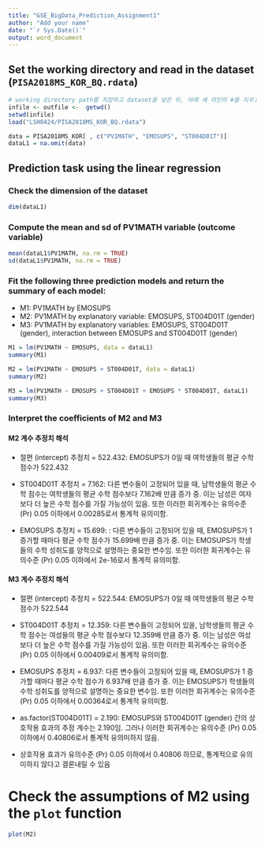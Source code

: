 ```yaml
---
title: "GSE_BigData_Prediction_Assignment1"
author: "Add your name"
date: "`r Sys.Date()`"
output: word_document
---
```


## Set the working directory and read in the dataset (`PISA2018MS_KOR_BQ.rdata`)

```r
# working directory path를 지정하고 dataset을 넣은 뒤, 아래 세 라인의 #를 지우고 activate해 주세요.
infile <- outfile <-  getwd()
setwd(infile)
load("LSH0424/PISA2018MS_KOR_BQ.rdata")

data = PISA2018MS_KOR[ , c("PV1MATH", "EMOSUPS", "ST004D01T")]
dataL1 = na.omit(data)
```

## Prediction task using the linear regression

### Check the dimension of the dataset
```r
dim(dataL1)

```

### Compute the mean and sd of PV1MATH variable (outcome variable)
```r
mean(dataL1$PV1MATH, na.rm = TRUE)
sd(dataL1$PV1MATH, na.rm = TRUE)
```

### Fit the following three prediction models and return the summary of each model: 
* M1: PV1MATH by EMOSUPS
* M2: PV1MATH by explanatory variable: EMOSUPS,  ST004D01T (gender)
* M3: PV1MATH by explanatory variables: EMOSUPS, ST004D01T (gender), interaction between EMOSUPS and ST004D01T (gender)
```r
M1 = lm(PV1MATH ~ EMOSUPS, data = dataL1)
summary(M1)

M2 = lm(PV1MATH ~ EMOSUPS + ST004D01T, data = dataL1)
summary(M2)

M3 = lm(PV1MATH ~ EMOSUPS + ST004D01T + EMOSUPS * ST004D01T, dataL1)
summary(M3)

```

### Interpret the coefficients of M2 and M3
#### M2 계수 추정치 해석
* 절편 (intercept) 추정치 = 522.432: EMOSUPS가 0일 때 여학생들의 평균 수학 점수가 522.432

* ST004D01T 추정치 = 7.162: 다른 변수들이 고정되어 있을 때, 남학생들의 평균 수학 점수는 여학생들의 평균 수학 점수보다 7.162배 만큼 증가 중. 이는 남성은 여자보다 더 높은 수학 점수를 가질 가능성이 있음. 또한 이러한 회귀계수는 유의수준 (Pr) 0.05 이하에서 0.00285로서 통계적 유의미함.

* EMOSUPS 추정치 = 15.699: : 다른 변수들이 고정되어 있을 때, EMOSUPS가 1 증가할 때마다 평균 수학 점수가 15.699배 만큼 증가 중. 이는 EMOSUPS가 학생들의 수학 성취도를 양적으로 설명하는 중요한 변수임. 또한 이러한 회귀계수는 유의수준 (Pr) 0.05 이하에서 2e-16로서 통계적 유의미함.

#### M3 계수 추정치 해석
* 절편 (intercept) 추정치 = 522.544: EMOSUPS가 0일 때 여학생들의 평균 수학 점수가 522.544

* ST004D01T 추정치 =  12.359:  다른 변수들이 고정되어 있을, 남학생들의 평균 수학 점수는 여성들의 평균 수학 점수보다 12.359배 만큼 증가 중. 이는 남성은 여성보다 더 높은 수학 점수를 가질 가능성이 있음. 또한 이러한 회귀계수는 유의수준 (Pr) 0.05 이하에서 0.00409로서 통계적 유의미함.

* EMOSUPS 추정치 =  6.937: 다른 변수들이 고정되어 있을 때, EMOSUPS가 1 증가할 때마다 평균 수학 점수가 6.937배 만큼 증가 중. 이는 EMOSUPS가 학생들의 수학 성취도를 양적으로 설명하는 중요한 변수임. 또한 이러한 회귀계수는 유의수준 (Pr) 0.05 이하에서 0.00364로서 통계적 유의미함.

* as.factor(ST004D01T) =  2.190: EMOSUPS와 ST004D01T (gender) 간의 상호작용 효과의 추정 계수는 2.190임. 그러나 이러한 회귀계수는 유의수준 (Pr) 0.05 이하에서 0.40806로서 통계적 유의미하지 않음.

* 상호작용 효과가 유의수준 (Pr) 0.05 이하에서 0.40806 하므로, 통계적으로 유의미하지 않다고 결론내릴 수 있음

# Check the assumptions of M2 using the `plot` function
```r
plot(M2)

```

